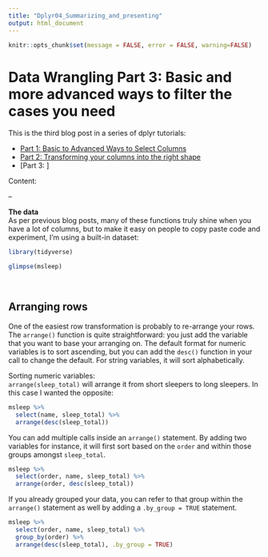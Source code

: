```yaml
---
title: "Dplyr04_Summarizing_and_presenting"
output: html_document
---
```


```r
knitr::opts_chunk$set(message = FALSE, error = FALSE, warning=FALSE)
```


# Data Wrangling Part 3: Basic and more advanced ways to filter the cases you need

This is the third blog post in a series of dplyr tutorials:

* [Part 1: Basic to Advanced Ways to Select Columns](https://suzanbaert.netlify.com/2018/01/dplyr-tutorial-1/)
* [Part 2: Transforming your columns into the right shape](https://suzan.rbind.io/2018/02/dplyr-tutorial-2/)
* [Part 3: ]


Content:  

--


**The data**  
As per previous blog posts, many of these functions truly shine when you have a lot of columns, but to make it easy on people to copy paste code and experiment, I'm using a built-in dataset:
```r
library(tidyverse)

glimpse(msleep)
```
<br>


## **Arranging rows**

One of the easiest row transformation is probably to re-arrange your rows. The `arrange()` function is quite straightforward: you just add the variable that you want to base your arranging on. The default format for numeric variables is to sort ascending, but you can add the `desc()` function in your call to change the default. For string variables, it will sort alphabetically.

Sorting numeric variables:  
`arrange(sleep_total)` will arrange it from short sleepers to long sleepers. In this case I wanted the opposite:

```r
msleep %>% 
  select(name, sleep_total) %>% 
  arrange(desc(sleep_total))
```


You can add multiple calls inside an `arrange()` statement. By adding two variables for instance, it will first sort based on the `order` and within those groups amongst `sleep_total`. 

```r
msleep %>% 
  select(order, name, sleep_total) %>% 
  arrange(order, desc(sleep_total))
```

If you already grouped your data, you can refer to that group within the `arrange()` statement as well by adding a `.by_group = TRUE` statement.

```r
msleep %>% 
  select(order, name, sleep_total) %>% 
  group_by(order) %>% 
  arrange(desc(sleep_total), .by_group = TRUE)
```
<br>